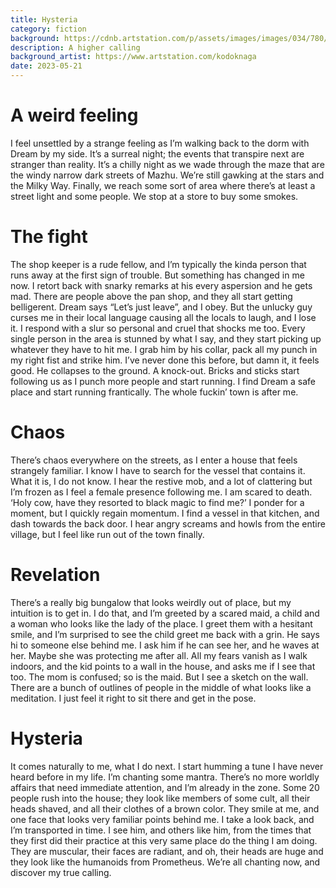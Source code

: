 ```yaml
---
title: Hysteria
category: fiction
background: https://cdnb.artstation.com/p/assets/images/images/034/780/027/large/kodok-naga-pesugihan-bulus-jimbung-fin.jpg?1613208539
description: A higher calling
background_artist: https://www.artstation.com/kodoknaga
date: 2023-05-21
---
```


# A weird feeling

I feel unsettled by a strange feeling as I’m walking back to the dorm with Dream by my side. It’s a surreal night; the events that transpire next are stranger than reality. It’s a chilly night as we wade through the maze that are the windy narrow dark streets of Mazhu. We’re still gawking at the stars and the Milky Way. Finally, we reach some sort of area where there’s at least a street light and some people. We stop at a store to buy some smokes.

# The fight

The shop keeper is a rude fellow, and I’m typically the kinda person that runs away at the first sign of trouble. But something has changed in me now. I retort back with snarky remarks at his every aspersion and he gets mad. There are people above the pan shop, and they all start getting belligerent. Dream says “Let’s just leave”, and I obey. But the unlucky guy curses me in their local language causing all the locals to laugh, and I lose it. I respond with a slur so personal and cruel that shocks me too. Every single person in the area is stunned by what I say, and they start picking up whatever they have to hit me. I grab him by his collar, pack all my punch in my right fist and strike him. I’ve never done this before, but damn it, it feels good. He collapses to the ground. A knock-out. Bricks and sticks start following us as I punch more people and start running. I find Dream a safe place and start running frantically. The whole fuckin’ town is after me.

# Chaos

There’s chaos everywhere on the streets, as I enter a house that feels strangely familiar. I know I have to search for the vessel that contains it. What it is, I do not know. I hear the restive mob, and a lot of clattering but I’m frozen as I feel a female presence following me. I am scared to death. ‘Holy cow, have they resorted to black magic to find me?’ I ponder for a moment, but I quickly regain momentum. I find a vessel in that kitchen, and dash towards the back door. I hear angry screams and howls from the entire village, but I feel like run out of the town finally.

# Revelation

There’s a really big bungalow that looks weirdly out of place, but my intuition is to get in. I do that, and I’m greeted by a scared maid, a child and a woman who looks like the lady of the place. I greet them with a hesitant smile, and I’m surprised to see the child greet me back with a grin. He says hi to someone else behind me. I ask him if he can see her, and he waves at her. Maybe she was protecting me after all. All my fears vanish as I walk indoors, and the kid points to a wall in the house, and asks me if I see that too. The mom is confused; so is the maid. But I see a sketch on the wall. There are a bunch of outlines of people in the middle of what looks like a meditation. I just feel it right to sit there and get in the pose.

# Hysteria

It comes naturally to me, what I do next. I start humming a tune I have never heard before in my life. I’m chanting some mantra. There’s no more worldly affairs that need immediate attention, and I’m already in the zone. Some 20 people rush into the house; they look like members of some cult, all their heads shaved, and all their clothes of a brown color. They smile at me, and one face that looks very familiar points behind me. I take a look back, and I’m transported in time.
I see him, and others like him, from the times that they first did their practice at this very same place do the thing I am doing. They are muscular, their faces are radiant, and oh, their heads are huge and they look like the humanoids from Prometheus.
We’re all chanting now, and discover my true calling.
